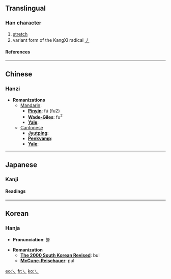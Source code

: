 ==Translingual==
===Han character===
{{Han char|rad=丿|as=00|sn=1|four=|canj=一人 (MO), X一人 (XMO)}}
# [[stretch]]
# variant form of the KangXi radical [[Wiktionary:Chinese radical index 丿|丿]]
====References====
{{Han ref|kx=0081.070|dkj=00107|dj=0164.080|hdz=10042.090|uh=4E40|ud=20032}}
----
==Chinese==
===Hanzi===


* '''Romanizations'''
** [[Mandarin]]:
*** '''[[Pinyin]]''': fú (fu2)
*** '''[[Wade-Giles]]''': fu<sup>2</sup>
*** '''[[Yale]]''': 
**[[Cantonese]]
***'''[[Jyutping]]''':
***'''[[Penkyamp]]''': 
***'''[[Yale]]''': 


----
==Japanese==
===Kanji===


{{ja-kanji|grade=|rs=丿00}}
====Readings====
{{ja-readings|on=[[ふつ]] (futsu), [[ぶち]] (buchi)|kun=[[まがる]] (magaru)}}


----
==Korean==
===Hanja===

* '''Pronunciation''': 불

* '''Romanization'''
** '''[[The 2000 South Korean Revised Romanization|The 2000 South Korean Revised]]''': bul
** '''[[McCune-Reischauer]]''': pul


[[eo:乀]]
[[fr:乀]]
[[ko:乀]]